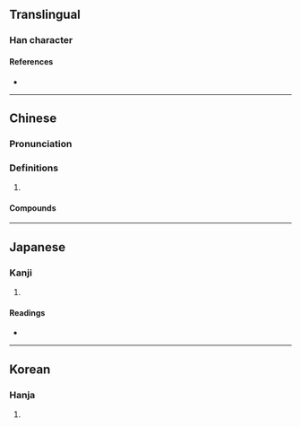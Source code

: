 {{character info/new}}
==Translingual==

===Han character===
{{Han char|rn=9|rad=人|as=12|sn=14|four=27282|canj=OTCO,XOTCO|ids=⿰亻欺}}

====References====
* {{Han ref|kx=0116.260|dkj=01101|dj=0248.040|hdz=10217.060|uh=50DB|ud=20699|bh=E0F5|bd=57589}}

----

==Chinese==
{{zh-forms}}

===Pronunciation===
{{zh-pron
|m=qī
|m-s=
|dg=
|c=hei1
|c-t=
|g=
|h=pfs=
|j=
|md=
|mn=
|mn-t=
|w=
|x=
|mc=y
|oc=y
|cat=a
}}

===Definitions===
{{zh-hanzi}}

# {{rfdef|zh}}

====Compounds====
{{zh-der|僛僛}}

----

==Japanese==

===Kanji===
{{ja-kanji|grade=|rs=人12}}

# {{defn|lang=ja|sort=人12}}

====Readings====
* {{ja-readings|on=[[き]] (ki)|kun=}}

----

==Korean==

===Hanja===
{{ko-hanja|hangeul=기|rv=gi|mr=ki}}

# {{defn|lang=ko|sort=人12}}